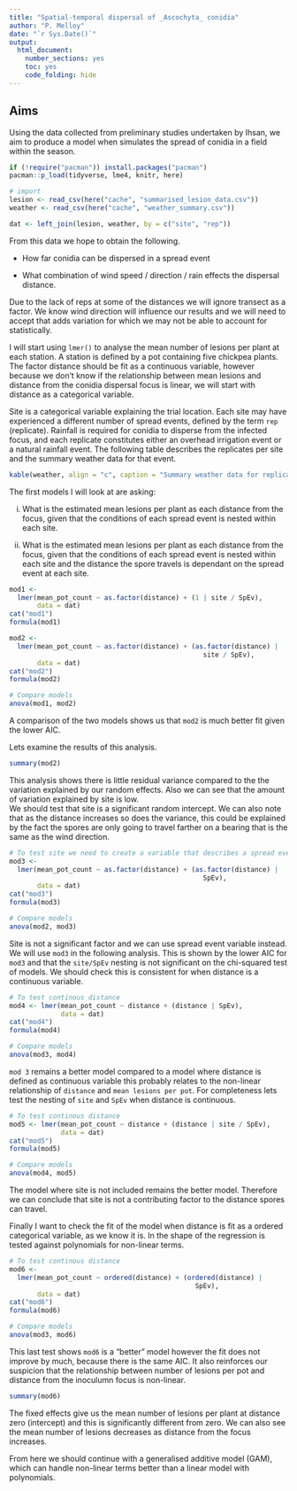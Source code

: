 ```yaml
---
title: "Spatial-temporal dispersal of _Ascochyta_ conidia"
author: "P. Melloy"
date: "`r Sys.Date()`"
output:
  html_document:
    number_sections: yes
    toc: yes
    code_folding: hide
---
```


## Aims

Using the data collected from preliminary studies undertaken by Ihsan, we aim to produce a model when simulates the spread of conidia in a field within the season.  

```r
if (!require("pacman")) install.packages("pacman")
pacman::p_load(tidyverse, lme4, knitr, here)
```

```r
# import
lesion <- read_csv(here("cache", "summarised_lesion_data.csv"))
weather <- read_csv(here("cache", "weather_summary.csv"))

dat <- left_join(lesion, weather, by = c("site", "rep"))
```


From this data we hope to obtain the following.

  - How far conidia can be dispersed in a spread event  

  - What combination of wind speed / direction / rain effects the dispersal distance.  
  
Due to the lack of reps at some of the distances we will ignore transect as a factor.
We know wind direction will influence our results and we will need to accept that adds variation for which we may not be able to account for statistically.  

I will start using `lmer()` to analyse the mean number of lesions per plant at each station.
A station is defined by a pot containing five chickpea plants.
The factor distance should be fit as a continuous variable, however because we don't know if the relationship between mean lesions and distance from the conidia dispersal focus is linear, we will start with distance as a categorical variable.

Site is a categorical variable explaining the trial location.
Each site may have experienced a different number of spread events, defined by the term `rep` (replicate).
Rainfall is required for conidia to disperse from the infected focus, and each replicate constitutes either an overhead irrigation event or a natural rainfall event.
The following table describes the replicates per site and the summary weather data for that event.  

```r
kable(weather, align = "c", caption = "Summary weather data for replicated rain event (rep) per unique site.")
```

The first models I will look at are asking:

   (i) What is the estimated mean lesions per plant as each distance from the focus, given that the conditions of each spread event is nested within each site.  

   (ii) What is the estimated mean lesions per plant as each distance from the focus, given that the conditions of each spread event is nested within each site and the distance the spore travels is dependant on the spread event at each site.  

```r
mod1 <-
  lmer(mean_pot_count ~ as.factor(distance) + (1 | site / SpEv),
       data = dat)
cat("mod1")
formula(mod1)

mod2 <-
  lmer(mean_pot_count ~ as.factor(distance) + (as.factor(distance) |
                                                 site / SpEv),
       data = dat)
cat("mod2")
formula(mod2)

# Compare models
anova(mod1, mod2)
```

A comparison of the two models shows us that `mod2` is much better fit given the lower AIC.  

Lets examine the results of this analysis.  

```r
summary(mod2)
```

This analysis shows there is little residual variance compared to the the variation explained by our random effects. 
Also we can see that the amount of variation explained by site is low.  
We should test that site is a significant random intercept. 
We can also note that as the distance increases so does the variance, this could be explained by the fact the spores are only going to travel farther on a bearing that is the same as the wind direction.  

```r
# To test site we need to create a variable that describes a spread event regardless of location
mod3 <-
  lmer(mean_pot_count ~ as.factor(distance) + (as.factor(distance) |
                                                 SpEv),
       data = dat)
cat("mod3")
formula(mod3)

# Compare models
anova(mod2, mod3)
```

Site is not a significant factor and we can use spread event variable instead.
We will use `mod3` in the following analysis.
This is shown by the lower AIC for `mod3` and that the `site/SpEv` nesting is not significant on the chi-squared test of models.
We should check this is consistent for when distance is a continuous variable.  


```r
# To test continous distance
mod4 <- lmer(mean_pot_count ~ distance + (distance | SpEv),
             data = dat)
cat("mod4")
formula(mod4)

# Compare models
anova(mod3, mod4)
```

`mod 3` remains a better model compared to a model where distance is defined as continuous variable this probably relates to the non-linear relationship of `distance` and `mean lesions per pot`.
For completeness lets test the nesting of `site` and `SpEv` when distance is continuous.

```r
# To test continous distance
mod5 <- lmer(mean_pot_count ~ distance + (distance | site / SpEv),
             data = dat)
cat("mod5")
formula(mod5)

# Compare models
anova(mod4, mod5)
```

The model where site is not included remains the better model.
Therefore we can conclude that site is not a contributing factor to the distance spores can travel.  

Finally I want to check the fit of the model when distance is fit as a ordered categorical variable, as we know it is.
In the shape of the regression is tested against polynomials for non-linear terms.

```r
# To test continous distance
mod6 <-
  lmer(mean_pot_count ~ ordered(distance) + (ordered(distance) |
                                               SpEv),
       data = dat)
cat("mod6")
formula(mod6)

# Compare models
anova(mod3, mod6)
```

This last test shows `mod6` is a "better" model however the fit does not improve by much, because there is the same AIC.
It also reinforces our suspicion that the relationship between number of lesions per pot and distance from the inoculumn focus is non-linear.

```r
summary(mod6)
```

The fixed effects give us the mean number of lesions per plant at distance zero (intercept) and this is significantly different from zero.
We can also see the mean number of lesions decreases as distance from the focus increases.  

From here we should continue with a generalised additive model (GAM), which can handle non-linear terms better than a linear model with polynomials.
